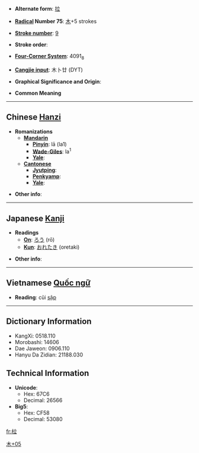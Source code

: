 * '''Alternate form''': [[拉]]

* '''[[Wiktionary:Chinese radical index| Radical]] Number 75''': [[Wiktionary:Chinese radical index 木|木]]+5 strokes

* '''[[Wiktionary:Chinese total strokes index|Stroke number]]''': [[Wiktionary:Chinese total strokes index 9|9]]

* '''Stroke order''': 

* '''[[Wiktionary:Chinese four corner index|Four-Corner System]]''': 4091<sub>8</sub>

* '''[[Wiktionary:Chinese Cangjie index|Cangjie input]]''': 木卜廿 (DYT)

* '''Graphical Significance and Origin''': 

* '''Common Meaning''' [[Category:CJKV Character articles lacking a common meaning|木+05]]

----

== Chinese [[Hanzi]] ==

* '''Romanizations'''
** '''[[Mandarin]]'''
*** '''[[Pinyin]]''': lā (la1)
*** '''[[Wade-Giles]]''': la<sup>1</sup>
*** '''[[Yale]]''': 
** '''[[Cantonese]]'''
*** '''[[Jyutping]]''':
*** '''[[Penkyamp]]''': 
*** '''[[Yale]]''': 

* '''Other info''': 

----

== Japanese [[Kanji]] ==

* '''Readings'''
** '''[[On]]''': [[ろう]] (rō)
** '''[[Kun]]''': [[おれたき]] (oretaki)

* '''Other info''':  

----

== Vietnamese [[Quốc ngữ]] ==

* '''Reading''': cũi [[sập]]

----

== Dictionary Information ==

* KangXi: 0518.110
* Morobashi: 14606
* Dae Jaweon: 0906.110
* Hanyu Da Zidian: 21188.030

== Technical Information ==

* '''Unicode''':
** Hex: 67C6
** Decimal: 26566
* '''Big5''':
** Hex: CF58
** Decimal: 53080

[[fr:柆]]